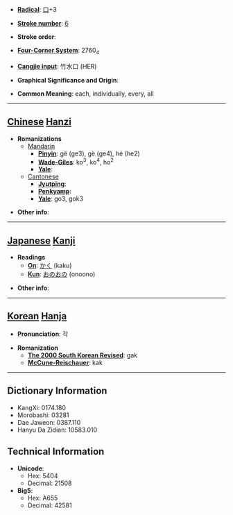 * '''[[Wiktionary:Chinese radical index| Radical]]''': [[Wiktionary:Chinese radical index 口|口]]+3

* '''[[Wiktionary:Chinese total strokes index|Stroke number]]''': [[Wiktionary:Chinese total strokes index 6|6]]

* '''Stroke order''': 

* '''[[Wiktionary:Chinese four corner index|Four-Corner System]]''': 2760<sub>4</sub>

* '''[[Wiktionary:Chinese Cangjie index|Cangjie input]]''': 竹水口 (HER)

* '''Graphical Significance and Origin''': 

* '''Common Meaning''': each, individually, every, all

----

== [[Chinese]] [[Hanzi]] ==

* '''Romanizations'''
** [[Mandarin]]
*** '''[[Pinyin]]''': gě (ge3), gè (ge4), hé (he2)
*** '''[[Wade-Giles]]''': ko<sup>3</sup>, ko<sup>4</sup>, ho<sup>2</sup>
*** '''[[Yale]]''': 
**[[Cantonese]]
***'''[[Jyutping]]''':
***'''[[Penkyamp]]''': 
***'''[[Yale]]''': go3, gok3

* '''Other info''': 

----

== [[Japanese]] [[Kanji]] ==

* '''Readings'''
** '''[[On]]''': [[かく]] (kaku)
** '''[[Kun]]''': [[おのおの]] (onoono)

* '''Other info''':  

----

== [[Korean]] [[Hanja]] ==

* '''Pronunciation''': 각

* '''Romanization'''
** '''[[The 2000 South Korean Revised Romanization|The 2000 South Korean Revised]]''': gak
** '''[[McCune-Reischauer]]''': kak

----

== Dictionary Information ==

* KangXi: 0174.180
* Morobashi: 03281
* Dae Jaweon: 0387.110
* Hanyu Da Zidian: 10583.010

== Technical Information ==

* '''Unicode''':
** Hex: 5404
** Decimal: 21508
* '''Big5''':
** Hex: A655
** Decimal: 42581